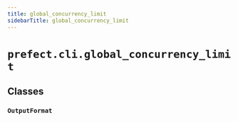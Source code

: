```yaml
---
title: global_concurrency_limit
sidebarTitle: global_concurrency_limit
---
```


# `prefect.cli.global_concurrency_limit`

## Classes

### `OutputFormat` <sup><a href="https://github.com/prefecthq/prefect/blob/main/src/prefect/cli/global_concurrency_limit.py#L33"><Icon icon="github" size="14" /></a></sup>
